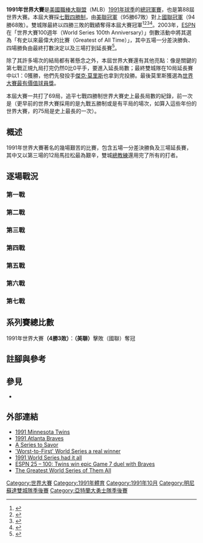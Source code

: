 {{short description|1991年美國大聯盟總冠軍賽}}
{{世界大賽資訊
| 年份 = 1991
| 勝隊 = {{le|1991年明尼蘇達雙城隊球季|1991 Minnesota Twins season|明尼蘇達雙城隊}}
| 勝隊總教練 = {{le|湯姆·凱利 (棒球員)|Tom Kelly (baseball)|湯姆·凱利}}
| 勝隊勝場 = 4
| 敗隊 = {{le|1991年亞特蘭大勇士隊球季|1991 Atlanta Braves season|亞特蘭大勇士隊}}
| 敗隊總教練 = [[巴比·考克斯|巴比·考克斯]]
| 敗隊勝場 = 3
| 日期 = 10月19日至27日
| 播報員 = {{le|傑克·巴克|Jack Buck}}及{{le|蒂姆·麥卡弗|Tim McCarver}}
| 裁判 = {{le|唐·鄧金格|Don Denkinger}}(AL)、{{le|哈里·溫德斯泰特|Harry Wendelstedt}}(NL)、{{le|德魯·考伯爾|Drew Coble}}(AL)、{{le|泰瑞·塔塔|Terry Tata}}(NL)、{{le|瑞克·里德 (裁判)|Rick Reed (umpire)|瑞克·里德}}(AL)、{{le|艾德·蒙塔格|Ed Montague (umpire)}}(NL)
| 標誌 = [[file:1991年世界大賽標誌.svg|file:1991年世界大賽標誌.svg]]
| 標誌大小 =
| 圖說 =
| MVP = [[傑克·莫里斯|傑克·莫里斯]]（雙城隊）
| 電視轉播 = {{le|CBS體育美國職棒大聯盟頻道|Major League Baseball on CBS|CBS體育}}
| 廣播轉播 = {{le|CBS體育美國職棒大聯盟廣播頻道|Major League Baseball on CBS Radio|CBS體育}}
| 廣播播報員 = {{le|文·史考利|Vin Scully}}及[[強尼·班奇|強尼·班奇]]
| 勝隊季賽成績 =95勝67敗<br>勝率{{winpct|95|67}}<br>GA: 8
| 敗隊季賽成績 =94勝68敗<br>勝率{{winpct|94|68}}<br>GA: 1
| 美聯冠軍賽 = '''{{le|1991年明尼蘇達雙城隊球季|1991 Minnesota Twins season|明尼蘇達雙城隊}}'''4勝1敗擊敗{{le|1991年多倫多藍鳥隊球季|1991 Toronto Blue Jays season|多倫多藍鳥隊}}
| 國聯冠軍賽 = '''{{le|1991年亞特蘭大勇士隊球季|1991 Atlanta Braves season|亞特蘭大勇士隊}}'''4勝3敗擊敗{{le|1991年匹茲堡海盜隊球季|1991 Pittsburgh Pirates season|匹茲堡海盜隊}}
}}

'''1991年世界大賽'''是[[美國職棒大聯盟|美國職棒大聯盟]]（MLB）[[1991年美國職棒大聯盟球季|1991年球季]]的[[世界大賽|總冠軍賽]]，也是第88屆世界大賽。本屆大賽採[[七戰四勝制|七戰四勝制]]，由[[美國聯盟|美聯]][[1991年美聯冠軍賽|冠軍]]{{le|1991年明尼蘇達雙城隊球季|1991 Minnesota Twins season|明尼蘇達雙城隊}}（95勝67敗）對上[[國家聯盟|國聯]][[1991年國聯冠軍賽|冠軍]]{{le|1991年亞特蘭大勇士隊球季|1991 Atlanta Braves season|亞特蘭大勇士隊}}（94勝68敗）。雙城隊最終以四勝三敗的戰績奪得本屆大賽冠軍<ref>{{cite journal|last=Murphy|first=Brian|title=Twins' `Overachiever' Kirby Puckett Gets Call to Glory|journal=Baseball Digest|quote=It was his play in Game 6 of the '91 Series against Atlanta that cemented his legacy in Twin Cities sports history. After robbing the Braves' Ron Gant of a home run in the field, Puckett hit an 11th-inning homer off Charlie Leibrandt to force a seventh game that the Twins eventually won in what some baseball historians consider the greatest World Series ever.|date=April 2001}}</ref><ref>{{cite web|last=Hurst|first=Matt|url=http://bleacherreport.com/articles/914626-the-5-best-world-series-game-6s-ever/page/5|title=World Series 2011: The 5 Best Fall Classic Game 6's Ever|publisher=Bleacher Report|date=2011-10-28|accessdate=2012-10-21|quote=The 1991 World Series is easily the best World Series ever played, with three games being won in the final at-bat and four coming down to the final pitch. Kirby Puckett's heroics in Game 6 allowed the Twins to stay alive and eventually win Game 7.|archive-date=2013-10-23|archive-url=https://web.archive.org/web/20131023003847/http://bleacherreport.com/articles/914626-the-5-best-world-series-game-6s-ever/page/5|dead-url=no}}</ref><ref>{{cite web |last=Yellon |first=Al |url=http://mlb.sbnation.com/2011/10/28/2520528/2011-world-series-game-6-top-10-all-time |title=The Top 10 World Series Games, Including (Of Course) 2011 Game 6 |publisher=Baseball Nation |date=2011-10-28 |accessdate=2012-10-21 |quote=No. 10: 1991 World Series, Game 6: This is the game where Jack Buck exclaimed "And we'll see you tomorrow night!" In addition to Puckett's extra-inning heroics, the Twins' bullpen held the Braves scoreless for the last four innings of the game, allowing just three singles, two of which were erased by double plays. |archive-url=https://web.archive.org/web/20130120065923/http://mlb.sbnation.com/2011/10/28/2520528/2011-world-series-game-6-top-10-all-time |archive-date=2013-01-20 |dead-url=yes }}</ref><ref>{{cite web |last=Yellon |first=Al |url=http://mlb.sbnation.com/2011/10/28/2520528/2011-world-series-game-6-top-10-all-time |title=The Top 10 World Series Games, Including (Of Course) 2011 Game 6 |publisher=Baseball Nation |date=2011-10-28 |accessdate=2012-10-21 |quote=No. 6: 1991 World Series, Game 7: The Senators franchise moved to Minnesota in 1961; 30 years later, the team played two of the most excruciatingly exciting World Series games on consecutive nights. It's the only Series I'm honoring here with a pair of games. This one featured a 10-inning shutout thrown by Minnesota's Jack Morris while the Twins were leaving 12 men on base, finally scoring the game-winner on Gene Larkin's bases-loaded single with one out in the bottom of the 10th. |archive-url=https://web.archive.org/web/20130120065923/http://mlb.sbnation.com/2011/10/28/2520528/2011-world-series-game-6-top-10-all-time |archive-date=2013-01-20 |dead-url=yes }}</ref>。2003年，[[ESPN|ESPN]]在「世界大賽100週年（World Series 100th Anniversary）」倒數活動中將其選為「有史以來最偉大的比賽（Greatest of All Time）」，其中五場一分差決勝負、四場勝負由最終打數決定以及三場打到延長賽<ref>{{cite web |url=http://espn.go.com/swf/mlb/anniversary/worldseries_100.html |title=The World Series 100th Anniversary – #1 1991 Minnesota Twins 4, Atlanta Braves 3 |publisher=ESPN |work=Page 2 |year=2003 |accessdate=2020-09-04 |archive-date=2016-03-03 |archive-url=https://web.archive.org/web/20160303202135/http://espn.go.com/swf/mlb/anniversary/worldseries_100.html |dead-url=no }}</ref>。

除了其許多場次的結局都有著懸念之外，本屆世界大賽還有其他亮點：像是關鍵的第七戰正規九局打完仍然0比0平手，要進入延長局數；最終雙城隊在10局延長賽中以1：0獲勝，他們先發投手[[傑克·莫里斯|傑克·莫里斯]]也拿到完投勝。最後莫里斯獲選為[[世界大賽最有價值球員獎|世界大賽最有價值球員獎]]。

本屆大賽一共打了69局，追平七戰四勝制世界大賽史上最長局數的紀錄，前一次是{{wsy|1924}}（更早前的世界大賽採用的是九戰五勝制或是有平局的場次，如算入這些年份的世界大賽，{{wsy|1912}}的75局是史上最長的一次）。

== 概述 ==
1991年世界大賽著名的幾場艱苦的比賽，包含五場一分差決勝負及三場延長賽，其中又以第三場的12局馬拉松最為艱辛，雙城[[總教練_(棒球)|總教練]]{{le|湯姆·凱利 (棒球員)|Tom Kelly (baseball)|湯姆·凱利}}還用完了所有的打者。

{{MLB Playoff Summary
| summary = 美聯{{le|1991年明尼蘇達雙城隊球季|1991 Minnesota Twins season|明尼蘇達雙城隊}}四勝三敗擊敗國聯[[1991年國聯冠軍賽|冠軍]]{{le|1991年亞特蘭大勇士隊球季|1991 Atlanta Braves season|亞特蘭大勇士隊}}
| winner =
| score =
| score1 = 亞特蘭大勇士隊 – 2, '''[[明尼蘇達雙城隊|明尼蘇達雙城隊]]''' – 5
| date1 = 10月19日
| loc1 = {{le|休伯特·H·漢弗萊大都會體育館|Hubert H. Humphrey Metrodome}}
| time1 = 3小時00分鐘
| att1 = 55,108人
| ref1 = <ref name="Game1">{{cite web|url=http://www.retrosheet.org/boxesetc/1991/B10190MIN1991.htm|title=1991 World Series Game 1 – Atlanta Braves vs. Minnesota Twins|accessdate=2009-09-13|publisher=Retrosheet|archive-date=2015-09-24|archive-url=https://web.archive.org/web/20150924141558/http://www.retrosheet.org/boxesetc/1991/B10190MIN1991.htm|dead-url=no}}</ref>
| score2 = 亞特蘭大勇士隊 – 2, '''明尼蘇達雙城隊''' – 3
| date2 = 10月20日
| loc2 = 休伯特·H·漢弗萊大都會體育館
| time2 = 2小時37分鐘
| att2 = 55,145人
| ref2 = <ref name="Game2">{{cite web|url=http://www.retrosheet.org/boxesetc/1991/B10200MIN1991.htm|title=1991 World Series Game 2 – Atlanta Braves vs. Minnesota Twins|accessdate=2009-09-13|publisher=Retrosheet|archive-date=2015-09-24|archive-url=https://web.archive.org/web/20150924141559/http://www.retrosheet.org/boxesetc/1991/B10200MIN1991.htm|dead-url=no}}</ref>
| score3 = 明尼蘇達雙城隊 – 4, '''亞特蘭大勇士隊''' – 5 <small>(12局)</small>
| date3 = 10月22日
| loc3 = {{le|亞特蘭大-富爾頓縣體育場|Atlanta–Fulton County Stadium}}
| time3 = 4小時04分鐘
| att3 = 50,878人
| ref3 = <ref name="Game3">{{cite web|url=http://www.retrosheet.org/boxesetc/1991/B10220ATL1991.htm|title=1991 World Series Game 3 – Minnesota Twins vs. Atlanta Braves|accessdate=2009-09-13|publisher=Retrosheet|archive-date=2015-09-24|archive-url=https://web.archive.org/web/20150924141600/http://www.retrosheet.org/boxesetc/1991/B10220ATL1991.htm|dead-url=no}}</ref>
| score4 = 明尼蘇達雙城隊 – 2, '''亞特蘭大勇士隊''' – 3
| date4 = 10月23日
| loc4 = 亞特蘭大-富爾頓縣體育場
| time4 = 2小時57分鐘
| att4 = 50,878人
| ref4 = <ref name="Game4">{{cite web|url=http://www.retrosheet.org/boxesetc/1991/B10230ATL1991.htm|title=1991 World Series Game 4 – Minnesota Twins vs. Atlanta Braves|accessdate=2009-09-13|publisher=Retrosheet|archive-date=2015-12-15|archive-url=https://web.archive.org/web/20151215214108/http://www.retrosheet.org/boxesetc/1991/B10230ATL1991.htm|dead-url=no}}</ref>
| score5 = 明尼蘇達雙城隊 – 5, '''亞特蘭大勇士隊''' – 14
| date5 = 10月24日
| loc5 = 亞特蘭大-富爾頓縣體育場
| time5 = 2小時59分鐘
| att5 = 50,878人
| ref5 = <ref name="Game5">{{cite web|url=http://www.retrosheet.org/boxesetc/1991/B10240ATL1991.htm|title=1991 World Series Game 5 – Minnesota Twins vs. Atlanta Braves|accessdate=2009-09-13|publisher=Retrosheet|archive-date=2015-09-24|archive-url=https://web.archive.org/web/20150924141602/http://www.retrosheet.org/boxesetc/1991/B10240ATL1991.htm|dead-url=no}}</ref>
| score6 = 亞特蘭大勇士隊 – 3, '''明尼蘇達雙城隊''' – 4 <small>(11局)</small>
| date6 = 10月26日
| loc6 = 休伯特·H·漢弗萊大都會體育館
| time6 = 3小時46分鐘
| att6 = 55,155人
| ref6 = <ref name="Game6">{{cite web|url=http://www.retrosheet.org/boxesetc/1991/B10260MIN1991.htm|title=1991 World Series Game 6 – Atlanta Braves vs. Minnesota Twins|accessdate=2009-09-13|publisher=Retrosheet|archive-date=2015-09-24|archive-url=https://web.archive.org/web/20150924141603/http://www.retrosheet.org/boxesetc/1991/B10260MIN1991.htm|dead-url=no}}</ref>
| score7 = 亞特蘭大勇士隊 – 0, '''明尼蘇達雙城隊''' – 1 <small>(10局)</small>
| date7 = 10月27日
| loc7 = 休伯特·H·漢弗萊大都會體育館
| time7 = 3小時23分鐘
| att7 = 55,118人
| ref7 = <ref name="Game7">{{cite web|url=http://www.retrosheet.org/boxesetc/1991/B10270MIN1991.htm|title=1991 World Series Game 7 – Atlanta Braves vs. Minnesota Twins|accessdate=2009-09-13|publisher=Retrosheet|archive-date=2017-03-12|archive-url=https://web.archive.org/web/20170312035700/http://www.retrosheet.org/boxesetc/1991/B10270MIN1991.htm|dead-url=no}}</ref>
}}

== 逐場戰況 ==

=== 第一戰 ===
{{Linescore|
|Date=1991年10月19日（週六）
|Time=7:29{{nbsp}}pm（[[北美中部時區|CDT]]）
|Location=[[明尼蘇達州|明尼蘇達州]][[明尼亞波利斯|明尼亞波利斯]]{{le|休伯特·H·漢弗萊大都會體育館|Hubert H. Humphrey Metrodome}}
|Road=亞特蘭大勇士隊|RoadAbr=勇士隊
|R1=0|R2=0|R3=0|R4=0|R5=0|R6=1|R7=0|R8=1|R9=0|RR=2|RH=6|RE=1
|Home='''明尼蘇達雙城隊'''|HomeAbr=雙城隊
|H1=0|H2=0|H3=1|H4=0|H5=3|H6=1|H7=0|H8=0|H9=X|HR=5|HH=9|HE=1
|RSP=|HSP=
|WP=[[傑克·莫里斯|傑克·莫里斯]]（1勝0敗）|LP={{le|查利·萊布蘭|Charlie Leibrandt}}（0勝1敗）|SV={{le|瑞克·阿奎萊拉|Rick Aguilera}}（1救援成功）
|RoadHR=|HomeHR={{le|格雷格·蓋格內|Greg Gagne (baseball)}}（1）、{{le|肯特·赫貝克|Kent Hrbek}}（1）
|}}

=== 第二戰 ===
{{Linescore|
|Date=1991年10月20日（週日）
|Time=7:40{{nbsp}}pm（CDT）
|Location=明尼蘇達州明尼亞波利斯休伯特·H·漢弗萊大都會體育館
|Road=亞特蘭大勇士隊|RoadAbr=勇士隊
|R1=0|R2=1|R3=0|R4=0|R5=1|R6=0|R7=0|R8=0|R9=0|RR=2|RH=8|RE=1
|Home='''明尼蘇達雙城隊'''|HomeAbr=雙城隊
|H1=2|H2=0|H3=0|H4=0|H5=0|H6=0|H7=0|H8=1|H9=X|HR=3|HH=4|HE=1
|RSP=|HSP=
|WP={{le|凱文·塔帕尼|Kevin Tapani}}（1勝0敗）|LP=[[湯姆·葛拉文|湯姆·葛拉文]]（0勝1敗）|SV={{le|瑞克·阿奎萊拉|Rick Aguilera}}（2救援成功）
|RoadHR=|HomeHR={{le|奇利·戴維斯|Chili Davis}}（1）、{{le|史考特·萊烏斯|Scott Leius}}（1）
|}}

=== 第三戰 ===
{{Linescore|
|Date=1991年10月22日（週二）
|Time=8:29{{nbsp}}pm（[[北美東部時區|EDT]]）
|Location=[[喬治亞州|喬治亞州]][[亞特蘭大|亞特蘭大]]{{le|亞特蘭大-富爾頓縣體育場|Atlanta–Fulton County Stadium}}
|Road=明尼蘇達雙城隊|RoadAbr=雙城隊
|R1=1|R2=0|R3=0|R4=0|R5=0|R6=0|R7=1|R8=2|R9=0|R10=0|R11=0|R12=0|RR=4|RH=10|RE=1
|Home='''亞特蘭大勇士隊'''|HomeAbr=勇士隊
|H1=0|H2=1|H3=0|H4=1|H5=2|H6=0|H7=0|H8=0|H9=0|H10=0|H11=0|H12=1|HR=5|HH=8|HE=2
|RSP=|HSP=
|WP={{le|吉姆·克蘭西 (棒球員)|Jim Clancy (baseball)|吉姆·克蘭西}}（1勝0敗）|LP={{le|瑞克·阿奎萊拉|Rick Aguilera}}（0勝1敗）|SV=
|RoadHR=[[克爾比·帕基特|克爾比·帕基特]]（1）、{{le|奇利·戴維斯|Chili Davis}}（2）|HomeHR=[[大衛·賈斯提斯|大衛·賈斯提斯]]（1）、{{le|隆尼·史密斯|Lonnie Smith}}（1）
|}}

=== 第四戰 ===
{{Linescore|
|Date=1991年10月23日（週三）
|Time=8:26{{nbsp}}pm（EDT）
|Location=喬治亞州亞特蘭大亞特蘭大-富爾頓縣體育場
|Road=明尼蘇達雙城隊|RoadAbr=雙城隊
|R1=0|R2=1|R3=0|R4=0|R5=0|R6=0|R7=1|R8=0|R9=0|RR=2|RH=7|RE=0
|Home='''亞特蘭大勇士隊'''|HomeAbr=勇士隊
|H1=0|H2=0|H3=1|H4=0|H5=0|H6=0|H7=1|H8=0|H9=1|HR=3|HH=8|HE=0
|RSP=|HSP=
|WP={{le|邁克·斯坦頓 (棒球員)|Mike Stanton (left-handed pitcher)|邁克·斯坦頓}}（1勝0敗）|LP={{le|馬克·古斯里|Mark Guthrie}}（0勝1敗）|SV=
|RoadHR={{le|邁克·帕列魯羅|Mike Pagliarulo}}（1）|HomeHR={{le|泰瑞·潘鐸頓|Terry Pendleton}}（1）、{{le|隆尼·史密斯|Lonnie Smith}}（2）
|}}

=== 第五戰 ===
{{Linescore|
|Date=1991年10月24日（週四）
|Time=8:26{{nbsp}}pm（EDT）
|Location=喬治亞州亞特蘭大亞特蘭大-富爾頓縣體育場
|Road=明尼蘇達雙城隊|RoadAbr=雙城隊
|R1=0|R2=0|R3=0|R4=0|R5=0|R6=3|R7=0|R8=1|R9=1|RR=5|RH=7|RE=1
|Home='''亞特蘭大勇士隊'''|HomeAbr=勇士隊
|H1=0|H2=0|H3=0|H4=4|H5=1|H6=0|H7=6|H8=3|H9=X|HR=14|HH=17|HE=1
|RSP=|HSP=
|WP=[[湯姆·葛拉文|湯姆·葛拉文]]（1勝1敗）|LP={{le|凱文·塔帕尼|Kevin Tapani}}（1勝1敗）|SV=
|RoadHR=|HomeHR=[[大衛·賈斯提斯|大衛·賈斯提斯]]（2）、{{le|隆尼·史密斯|Lonnie Smith}}（3）、{{le|布萊恩·杭特 (一壘手)|Brian Hunter (first baseman)|布萊恩·杭特}}（1）
|}}

=== 第六戰 ===
{{Linescore|
|Date=1991年10月26日（週六）
|Time=7:26{{nbsp}}pm（CDT）
|Location=明尼蘇達州明尼亞波利斯休伯特·H·漢弗萊大都會體育館
|Road=亞特蘭大勇士隊|RoadAbr=勇士隊
|R1=0|R2=0|R3=0|R4=0|R5=2|R6=0|R7=1|R8=0|R9=0|R10=0|R11=0|RR=3|RH=9|RE=1
|Home='''明尼蘇達雙城隊'''|HomeAbr=雙城隊
|H1=2|H2=0|H3=0|H4=0|H5=1|H6=0|H7=0|H8=0|H9=0|H10=0|H11=1|HR=4|HH=9|HE=0
|RSP=|HSP=
|WP={{le|瑞克·阿奎萊拉|Rick Aguilera}}（1勝1敗）|LP={{le|查利·萊布蘭|Charlie Leibrandt}}（0勝2敗）|SV=
|RoadHR={{le|泰瑞·潘鐸頓|Terry Pendleton}}（2）|HomeHR=[[克爾比·帕基特|克爾比·帕基特]]（2）
|}}

=== 第七戰 ===
{{Linescore|
|Date=1991年10月27日（週日）
|Time=7:40{{nbsp}}pm（CDT）
|Location=明尼蘇達州明尼亞波利斯休伯特·H·漢弗萊大都會體育館
|Road=亞特蘭大勇士隊|RoadAbr=勇士隊
|R1=0|R2=0|R3=0|R4=0|R5=0|R6=0|R7=0|R8=0|R9=0|R10=0|RR=0|RH=7|RE=0
|Home='''明尼蘇達雙城隊'''|HomeAbr=雙城隊
|H1=0|H2=0|H3=0|H4=0|H5=0|H6=0|H7=0|H8=0|H9=0|H10=1|HR=1|HH=10|HE=0
|RSP=|HSP=
|WP=[[傑克·莫里斯|傑克·莫里斯]]（2勝0敗）|LP={{le|亞歷杭德羅·佩納|Alejandro Peña}}（0勝1敗）|SV=
|RoadHR=|HomeHR=
|}}

== 系列賽總比數 ==
1991年世界大賽'''（4勝3敗）'''：'''{{le|1991年明尼蘇達雙城隊球季|1991 Minnesota Twins season|明尼蘇達雙城隊}}（美聯）'''擊敗{{le|1991年亞特蘭大勇士隊球季|1991 Atlanta Braves season|亞特蘭大勇士隊}}（國聯）奪冠
{{Linescore
|Road='''{{le|1991年明尼蘇達雙城隊球季|1991 Minnesota Twins season|明尼蘇達雙城隊}}'''
|R1=5|R2=1|R3=1|R4=0|R5=4|R6=4|R7=2|R8=4|R9=1|R10=1|R11=1|R12=0|RR=24|RH=56|RE=4
|Home='''{{le|1991年亞特蘭大勇士隊球季|1991 Atlanta Braves season|亞特蘭大勇士隊}}'''
|H1=0|H2=2|H3=1|H4=5|H5=6|H6=1|H7=8|H8=4|H9=1|H10=0|H11=0|H12=1|HR=29|HH=63|HE=6
|TotalAttendance=373,160人 |AveAttendance=53,309人
|WinPlayerShare=$119,580 |LosePlayerShare=$73,323<ref name="wsshares">{{cite web|url=http://www.baseball-almanac.com/ws/wsshares.shtml|title=World Series Gate Receipts and Player Shares|accessdate=2009-06-14|publisher=Baseball Almanac|archiveurl=https://web.archive.org/web/20090502011628/http://www.baseball-almanac.com/ws/wsshares.shtml|archivedate=2009-05-02|dead-url=no}}</ref>
}}

==註腳與參考==
{{reflist|2}}

==參見==
*{{le|1991年日本大賽|1991 Japan Series}}

==外部連結==
*[https://web.archive.org/web/20040224002942/http://www.baseballlibrary.com/baseballlibrary/teams/1991twins.stm 1991 Minnesota Twins]
*[https://web.archive.org/web/20040703185520/http://www.baseballlibrary.com/baseballlibrary/teams/1991braves.stm 1991 Atlanta Braves]
*[http://sportsillustrated.cnn.com/baseball/mlb/features/1997/wsarchive/1991.html A Series to Savor]{{Wayback|url=http://sportsillustrated.cnn.com/baseball/mlb/features/1997/wsarchive/1991.html |date=20120716181818 }}
*[http://sportsillustrated.cnn.com/almanac/video/1991/braves.twins.ws/91.braves.mov 'Worst-to-First' World Series a real winner]{{Wayback|url=http://sportsillustrated.cnn.com/almanac/video/1991/braves.twins.ws/91.braves.mov |date=20130303072409 }}
*[http://espn.go.com/classic/s/1991_series_caple.html 1991 World Series had it all]{{Wayback|url=http://espn.go.com/classic/s/1991_series_caple.html |date=20131111151410 }}
*[http://sports.espn.go.com/espn/espn25/story?page=moments/100 ESPN 25 – 100: Twins win epic Game 7 duel with Braves]{{Wayback|url=http://sports.espn.go.com/espn/espn25/story?page=moments%2F100 |date=20140302190053 }}
*[http://seamheads.com/blog/2008/04/04/the-greatest-world-series-of-them-all/ The Greatest World Series of Them All]{{Wayback|url=http://seamheads.com/blog/2008/04/04/the-greatest-world-series-of-them-all/ |date=20201115063142 }}

{{1991年世界大賽冠軍明尼蘇達雙城隊名單}}
{{WorldSeries}}


[[Category:世界大賽|Category:世界大賽]]
[[Category:1991年體育|Category:1991年體育]]
[[Category:1991年10月|Category:1991年10月]]
[[Category:明尼蘇達雙城隊季後賽|Category:明尼蘇達雙城隊季後賽]]
[[Category:亞特蘭大勇士隊季後賽|Category:亞特蘭大勇士隊季後賽]]
